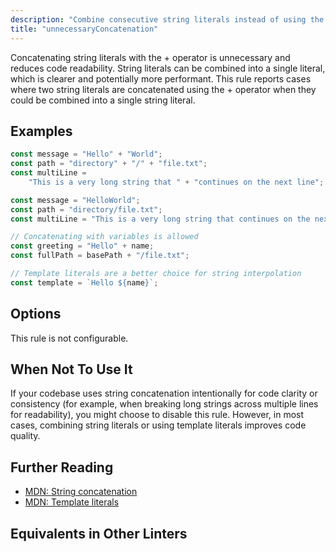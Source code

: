 ```yaml
---
description: "Combine consecutive string literals instead of using the + operator."
title: "unnecessaryConcatenation"
---
```



<RuleSummary plugin="ts" rule="unnecessaryConcatenation" />

Concatenating string literals with the + operator is unnecessary and reduces code readability.
String literals can be combined into a single literal, which is clearer and potentially more performant.
This rule reports cases where two string literals are concatenated using the + operator when they could be combined into a single string literal.

## Examples

<Tabs>
<TabItem label="❌ Incorrect">

```ts
const message = "Hello" + "World";
const path = "directory" + "/" + "file.txt";
const multiLine =
	"This is a very long string that " + "continues on the next line";
```

</TabItem>
<TabItem label="✅ Correct">

```ts
const message = "HelloWorld";
const path = "directory/file.txt";
const multiLine = "This is a very long string that continues on the next line";
```

```ts
// Concatenating with variables is allowed
const greeting = "Hello" + name;
const fullPath = basePath + "/file.txt";
```

```ts
// Template literals are a better choice for string interpolation
const template = `Hello ${name}`;
```

</TabItem>
</Tabs>

## Options

This rule is not configurable.

## When Not To Use It

If your codebase uses string concatenation intentionally for code clarity or consistency (for example, when breaking long strings across multiple lines for readability), you might choose to disable this rule.
However, in most cases, combining string literals or using template literals improves code quality.

## Further Reading

- [MDN: String concatenation](https://developer.mozilla.org/en-US/docs/Web/JavaScript/Reference/Operators/Addition#string_concatenation)
- [MDN: Template literals](https://developer.mozilla.org/en-US/docs/Web/JavaScript/Reference/Template_literals)

## Equivalents in Other Linters

<RuleEquivalents pluginId="ts" ruleId="unnecessaryConcatenation" />
